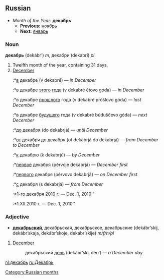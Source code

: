 [[Category:Russian months]]
==Russian==
*''Month of the Year:'' '''декабрь'''
**'''Previous:''' [[ноябрь]]
**'''Next:''' [[январь]]

===Noun===
'''декабрь''' (dekábr’) ''m'', декабри (dekabrí) ''pl''

#Twelfth month of the year, containing 31 days.
#[[December]]
#:*[[в]] декабре (v dekabré) — ''in December''
#:*в декабре [[этот|этого]] [[год|года]] (v dekabré étovo góda) — ''in December''
#:*в декабре [[прошлый|прошлого]] года (v dekabré próšlovo góda) — ''last December''
#:*в декабре [[будущий|будущего]] года (v dekabré búduščevo góda) — ''next December''
#:*[[до]] декабря (do dekabrjá) — ''until December''
#:*[[от]] декабря до декабря (ot dekabrjá do dekabrjá) — ''from December to December''
#:*[[к]] декабрю (k dekabrjú) — ''by December''
#:*[[первый|первое]] декабря (pérvoje dekabrjá) — ''December first''
#:*[[первый|первого]] декабря (pérvovo dekabrjá) — ''on December first''
#:*[[с]] декабря (s dekabrjá) — ''from December''
#:*1-го декабря 2010 г. — Dec. 1, 2010''
#:*1.XII.2010 г. — Dec. 1, 2010''

===Adjective===
*'''[[декабрьский]]''', декабрьская, декабрьское, декабрьские (dekábr’skij, dekábr’skaja, dekábr’skoje, dekábr’skije) ''m/f/n/pl''

#[[December]]
#: декабрьский [[день]] (dekábr’skij den’) — ''a December day''

[[nl:декабрь]]
[[ru:Декабрь]]